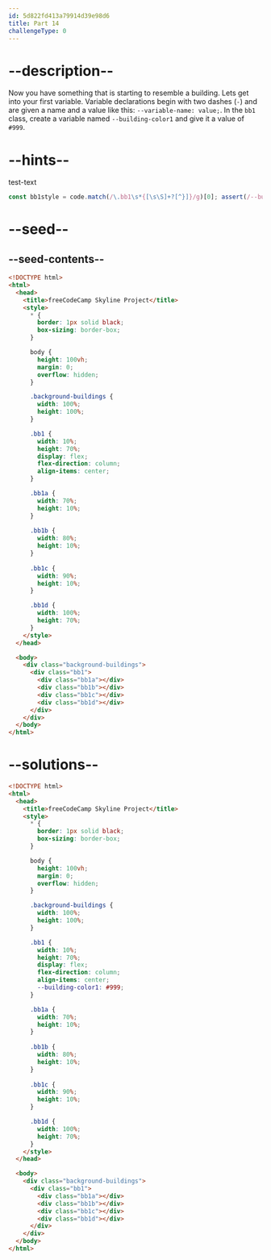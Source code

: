 ```yaml
---
id: 5d822fd413a79914d39e98d6
title: Part 14
challengeType: 0
---
```


# --description--

Now you have something that is starting to resemble a building. Lets get into your first variable. Variable declarations begin with two dashes (`-`) and are given a name and a value like this: `--variable-name: value;`. In the `bb1` class, create a variable named `--building-color1` and give it a value of `#999`.

# --hints--

test-text

```js
const bb1style = code.match(/\.bb1\s*{[\s\S]+?[^}]}/g)[0]; assert(/--building-color1\s*:\s*#999\s*(;|\s*})/g.test(bb1style));
```

# --seed--

## --seed-contents--

```html
<!DOCTYPE html>
<html>    
  <head>
    <title>freeCodeCamp Skyline Project</title>
    <style>
      * {
        border: 1px solid black;
        box-sizing: border-box;
      }

      body {
        height: 100vh;
        margin: 0;
        overflow: hidden;
      }

      .background-buildings {
        width: 100%;
        height: 100%;
      }

      .bb1 {
        width: 10%;
        height: 70%;
        display: flex;
        flex-direction: column;
        align-items: center;
      }

      .bb1a {
        width: 70%;
        height: 10%;
      }
  
      .bb1b {
        width: 80%;
        height: 10%;
      }
  
      .bb1c {
        width: 90%;
        height: 10%;
      }

      .bb1d {
        width: 100%;
        height: 70%;
      }
    </style>
  </head>

  <body>
    <div class="background-buildings">
      <div class="bb1">
        <div class="bb1a"></div>
        <div class="bb1b"></div>
        <div class="bb1c"></div>
        <div class="bb1d"></div>
      </div>
    </div>
  </body>
</html>
```

# --solutions--

```html
<!DOCTYPE html>
<html>    
  <head>
    <title>freeCodeCamp Skyline Project</title>
    <style>
      * {
        border: 1px solid black;
        box-sizing: border-box;
      }

      body {
        height: 100vh;
        margin: 0;
        overflow: hidden;
      }

      .background-buildings {
        width: 100%;
        height: 100%;
      }

      .bb1 {
        width: 10%;
        height: 70%;
        display: flex;
        flex-direction: column;
        align-items: center;
        --building-color1: #999;
      }

      .bb1a {
        width: 70%;
        height: 10%;
      }
  
      .bb1b {
        width: 80%;
        height: 10%;
      }
  
      .bb1c {
        width: 90%;
        height: 10%;
      }

      .bb1d {
        width: 100%;
        height: 70%;
      }
    </style>
  </head>

  <body>
    <div class="background-buildings">
      <div class="bb1">
        <div class="bb1a"></div>
        <div class="bb1b"></div>
        <div class="bb1c"></div>
        <div class="bb1d"></div>
      </div>
    </div>
  </body>
</html>
```

